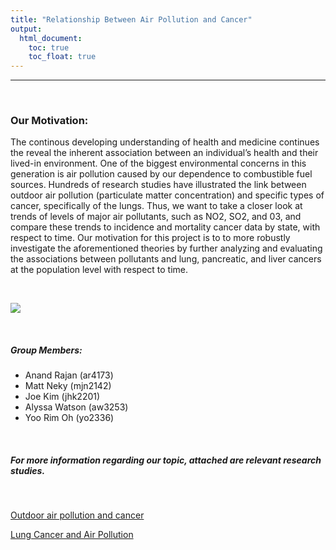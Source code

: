 ```yaml
---
title: "Relationship Between Air Pollution and Cancer"
output: 
  html_document:
    toc: true
    toc_float: true
---
```


----------
&nbsp;

### **Our Motivation**:

The continous developing understanding of health and medicine continues the reveal the inherent association between an individual's health and their lived-in environment. One of the biggest environmental concerns in this generation is air pollution caused by our dependence to combustible fuel sources. Hundreds of research studies have illustrated the link between outdoor air pollution (particulate matter concentration) and specific types of cancer, specifically of the lungs. Thus, we want to take a closer look at trends of levels of major air pollutants, such as NO2, SO2, and 03, and compare these trends to incidence and mortality cancer data by state, with respect to time. Our motivation for this project is to to more robustly investigate the aforementioned theories by further analyzing and evaluating the associations between pollutants and lung, pancreatic, and liver cancers at the population level with respect to time. 

&nbsp;

![](https://www.youtube.com/watch?v=zNzZ1PfUDNk)


&nbsp;

</center>
##### **Group Members**:

  * Anand Rajan (ar4173)
  * Matt Neky (mjn2142)
  * Joe Kim (jhk2201)
  * Alyssa Watson (aw3253)
  * Yoo Rim Oh (yo2336)
</center>

&nbsp;
&nbsp;


##### **For more information regarding our topic, attached are relevant research studies.**
&nbsp;

[Outdoor air pollution and cancer](https://acsjournals.onlinelibrary.wiley.com/doi/10.3322/caac.21632)

[Lung Cancer and Air Pollution](https://ehp.niehs.nih.gov/doi/abs/10.1289/ehp.95103s8219)

&nbsp;
